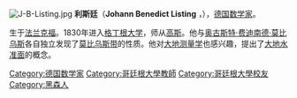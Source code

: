 [[File:J-B-Listing.jpg|thumb]]
'''利斯廷'''（'''Johann Benedict Listing''' ，{{bd|1808年|7月25日|1882年|12月24日|catIdx=L}}），[[德国|德国]][[数学家|数学家]]。

生于[[法兰克福|法兰克福]]。1830年进入[[格丁根大学|格丁根大学]]，师从[[高斯|高斯]]。他与[[奥古斯特·费迪南德·莫比乌斯|奥古斯特·费迪南德·莫比乌斯]]各自独立发现了[[莫比乌斯带|莫比乌斯带]]的性质。他对[[大地测量学|大地测量学]]也感兴趣，提出了[[大地水准面|大地水准面]]的概念。

{{Authority control}}
{{DEFAULTSORT:Listing, Johann Benedict}}
[[Category:德国数学家|Category:德国数学家]]
[[Category:哥廷根大學教師|Category:哥廷根大學教師]]
[[Category:哥廷根大學校友|Category:哥廷根大學校友]]
[[Category:黑森人|Category:黑森人]]